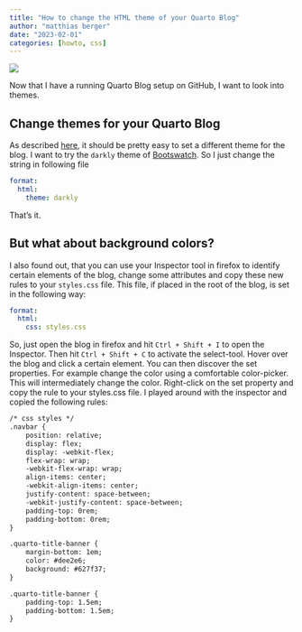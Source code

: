 ```yaml
---
title: "How to change the HTML theme of your Quarto Blog"
author: "matthias berger"
date: "2023-02-01"
categories: [howto, css]
---
```


![](images/image-107110832.png){fig-alt="picture of computer with html tag color theme"}

Now that I have a running Quarto Blog setup on GitHub, I want to look into themes.

## Change themes for your Quarto Blog

As described [here](https://quarto.org/docs/output-formats/html-themes.html "https://quarto.org/docs/output-formats/html-themes.html"), it should be pretty easy to set a different theme for the blog. I want to try the `darkly` theme of [Bootswatch](https://bootswatch.com/ "https://bootswatch.com/"). So I just change the string in following file

``` .yaml
format:
  html:
    theme: darkly
```

That's it.

## But what about background colors?

I also found out, that you can use your Inspector tool in firefox to identify certain elements of the blog, change some attributes and copy these new rules to your `styles.css` file. This file, if placed in the root of the blog, is set in the following way:

``` .yaml
format:
  html:
    css: styles.css
```

So, just open the blog in firefox and hit `Ctrl + Shift + I` to open the Inspector. Then hit `Ctrl + Shift + C` to activate the select-tool. Hover over the blog and click a certain element. You can then discover the set properties. For example change the color using a comfortable color-picker. This will intermediately change the color. Right-click on the set property and copy the rule to your styles.css file. I played around with the inspector and copied the following rules:

``` .html
/* css styles */
.navbar {
    position: relative;
    display: flex;
    display: -webkit-flex;
    flex-wrap: wrap;
    -webkit-flex-wrap: wrap;
    align-items: center;
    -webkit-align-items: center;
    justify-content: space-between;
    -webkit-justify-content: space-between;
    padding-top: 0rem;
    padding-bottom: 0rem;
}

.quarto-title-banner {
    margin-bottom: 1em;
    color: #dee2e6;
    background: #627f37;
}

.quarto-title-banner {
    padding-top: 1.5em;
    padding-bottom: 1.5em;
}
```
